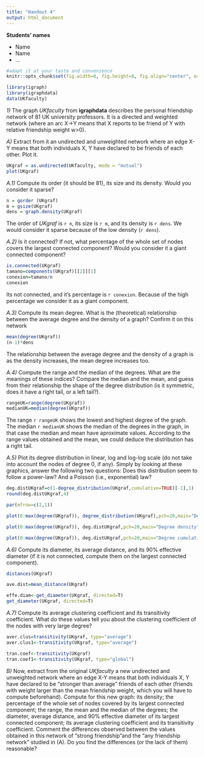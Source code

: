 ---
title: "Handout 4"
output: html_document
---
**Students' names**

* Name
* Name
* ...

```{r global_options, include=FALSE}
#adapt it at your taste and convenience
knitr::opts_chunk$set(fig.width=8, fig.height=8, fig.align="center", echo=TRUE, warning=FALSE, message=FALSE)
```


```{r}
library(igraph)
library(igraphdata)
data(UKfaculty)
```


*1)* The graph *UKfaculty* from **igraphdata** describes the personal friendship network of 81 UK university professors. It is a directed and weighted network (where an arc X->Y means that X reports to be friend of Y with relative friendship weight w>0).

*A)* Extract from it an undirected and unweighted  network where an edge X-Y means that both individuals X, Y have declared to be friends of each other. Plot it.

```{r}
UKgraf = as.undirected(UKfaculty, mode = "mutual")
plot(UKgraf)
```


*A.1)* Compute its order (it should be 81), its size and its density. Would you consider it sparse?

```{r}
n = gorder (UKgraf)
m = gsize(UKgraf)
dens = graph.density(UKgraf)
```

The order of $UKgraf$ is `r n`, its size is `r m`, and its density is `r dens`. We would consider it sparse because of the low density (`r dens`).

*A.2)* Is it connected? If not, what percentage of the whole set of nodes covers the largest connected component?
Would you consider it a giant connected component? 

```{r}
is.connected(UKgraf)
tamano=components(UKgraf)[[2]][1]
conexion=tamano/n
conexion
```
Its not connected, and it's percentage is `r conexion`. Because of the high percentage we consider it as a  giant component.


*A.3)* Compute its mean degree. What is the (theoretical) relationship between the average degree and the density of a graph? Confirm it on this network

```{r}
mean(degree(UKgraf))
(n-1)*dens
```
The relationship between the average degree and the density of a graph is as the density increases, the mean degree increases too. 


*A.4)* Compute the range and the median of the degrees. What are the meanings of these indices? Compare the median and the mean, and guess from their relationship the shape of the degree distribution (is it symmetric, does it have a right tail, or a left tail?).

```{r}
rangeUK=range(degree(UKgraf))
medianUK=median(degree(UKgraf))
```
The range `r rangeUK` shows the lowest and highest degree of the graph. The median `r medianUK` shows the median of the degrees in the graph, in that case the median and mean have aproximate values. According to the range values obtained and the mean, we could deduce the distribution has a right tail.

*A.5)* Plot its degree distribution in linear, log and log-log scale (do not take into account the nodes of degree 0, if any). Simply by looking at these graphics, answer the following two questions: Does this distribution seem to follow a power-law? And a Poisson (i.e., exponential) law?

```{r}

deg.distUKgraf=c(1-degree_distribution(UKgraf,cumulative=TRUE)[-1],1)
round(deg.distUKgraf,4)

par(mfrow=c(2,1))

plot(0:max(degree(UKgraf)), degree_distribution(UKgraf),pch=20,main="Degree density",xlab="Degree",ylab="Cumulative Distribution",type="o")

```

```{r}
plot(0:max(degree(UKgraf)), deg.distUKgraf,pch=20,main="Degree density",xlab="Degree",ylab="Cumulative Distribution",type="o")
```

```{r}
plot(0:max(degree(UKgraf)), deg.distUKgraf,pch=20,main="Degree cumulative distribution",xlab="Degree",ylab="Cumulative Distribution",type="o")
```


*A.6)* Compute its diameter, its average distance, and its 90% effective diameter (if it is not connected, compute them on the largest connected component). 

```{r}
distances(UKgraf)

ave.dist=mean_distance(UKgraf)

effe.diam<-get_diameter(UKgraf, directed=T)
get_diameter(UKgraf, directed=T)

```
*A.7)* Compute its average clustering coefficient and its transitivity coefficient.  What do these values tell you about the clustering coefficient of the nodes with very large degree?

```{r}
aver.clus=transitivity(UKgraf, type="average")
aver.clus1<-transitivity(UKgraf, type="average")

tran.coef<-transitivity(UKgraf)
tran.coef1<-transitivity(UKgraf, type="global")

```


*B)* Now, extract from the original *UKfaculty* a new undirected and unweighted network  where an edge X-Y means that both individuals X, Y have declared to be "stronger than average" friends of each other (friends with weight larger than the mean friendship weight, which you will have to compute beforehand). Compute for this new graph: its density; the percentage of the whole set of nodes covered by its largest connected component; the range, the mean and the median of the degrees; the diameter, average distance, and 90% effective diameter of its largest connected component; its average clustering coefficient and its transitivity coefficient. Comment the differences observed between the values obtained in this network of "strong friendship"and the "any friendship network" studied in (A). Do you find the differences (or the lack of them) reasonable?
